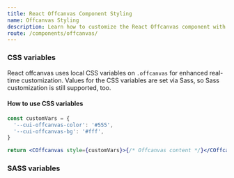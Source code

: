 ```yaml
---
title: React Offcanvas Component Styling
name: Offcanvas Styling
description: Learn how to customize the React Offcanvas component with CSS classes, variables, and SASS for flexible styling and seamless integration into your design.
route: /components/offcanvas/
---
```


### CSS variables

React offcanvas uses local CSS variables on `.offcanvas` for enhanced real-time customization. Values for the CSS variables are set via Sass, so Sass customization is still supported, too.

<ScssDocs file="_offcanvas.scss" capture="offcanvas-css-vars"/>

#### How to use CSS variables

```jsx
const customVars = {
  '--cui-offcanvas-color': '#555',
  '--cui-offcanvas-bg': '#fff',
}

return <COffcanvas style={customVars}>{/* Offcanvas content */}</COffcanvas>
```

### SASS variables

<ScssDocs file="_variables.scss" capture="offcanvas-variables"/>

